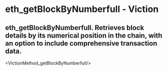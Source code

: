 # eth_getBlockByNumberfull - Viction

## eth_getBlockByNumberfull. Retrieves block details by its numerical position in the chain, with an option to include comprehensive transaction data.


<VictionMethod_getBlockByNumberfull/>
